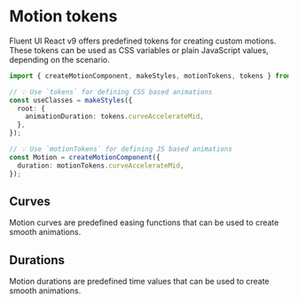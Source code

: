 
<Meta title="Motion/Tokens" />

<h1 class="sbdocs-title">Motion tokens</h1>

Fluent UI React v9 offers predefined tokens for creating custom motions. These tokens can be used as CSS variables or plain JavaScript values, depending on the scenario.

```ts
import { createMotionComponent, makeStyles, motionTokens, tokens } from '@fluentui/react-components';

// 💡 Use `tokens` for defining CSS based animations
const useClasses = makeStyles({
  root: {
    animationDuration: tokens.curveAccelerateMid,
  },
});

// 💡 Use `motionTokens` for defining JS based animations
const Motion = createMotionComponent({
  duration: motionTokens.curveAccelerateMid,
});
```

## Curves

Motion curves are predefined easing functions that can be used to create smooth animations.

<MotionCurves />

## Durations

Motion durations are predefined time values that can be used to create smooth animations.

<MotionDuration />
